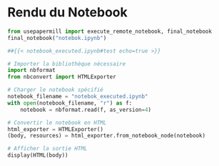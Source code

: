 

# Rendu du Notebook
```python
from usepapermill import execute_remote_notebook, final_notebook
final_notebook("notebok.ipynb")

##{{< notebook_executed.ipynb#test echo=true >}}
```


```python
# Importer la bibliothèque nécessaire
import nbformat
from nbconvert import HTMLExporter

# Charger le notebook spécifié
notebook_filename = "notebok_executed.ipynb"
with open(notebook_filename, "r") as f:
    notebook = nbformat.read(f, as_version=4)

# Convertir le notebook en HTML
html_exporter = HTMLExporter()
(body, resources) = html_exporter.from_notebook_node(notebook)

# Afficher la sortie HTML
display(HTML(body))
```